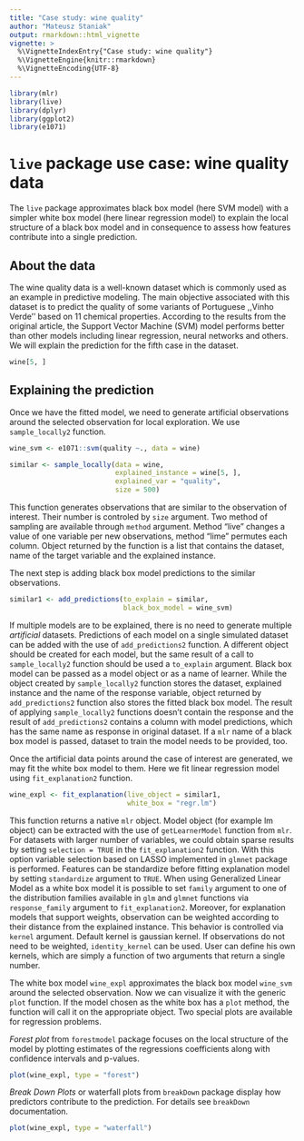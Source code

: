 ---
title: "Case study: wine quality"
author: "Mateusz Staniak"
output: rmarkdown::html_vignette
vignette: >
  %\VignetteIndexEntry{"Case study: wine quality"}
  %\VignetteEngine{knitr::rmarkdown}
  %\VignetteEncoding{UTF-8}
---

```{r libs, echo = FALSE, warning = FALSE, message = FALSE}
library(mlr)
library(live)
library(dplyr)
library(ggplot2)
library(e1071)
```

# `live` package use case: wine quality data

The `live` package approximates black box model (here SVM model) with a simpler white box model (here linear regression model) to explain the local structure of a black box model and in consequence to assess how features contribute into a single prediction.


## About the data

The wine quality data is a well-known dataset which is commonly used as an example in predictive modeling.
The main objective associated with this dataset is to predict the quality of some variants of Portuguese ,,Vinho Verde'' based on 11 chemical properties.
According to the results from the original article, the Support Vector Machine (SVM) model performs better than other models including linear regression, neural networks and others.
We will explain the prediction for the fifth case in the dataset. 

```{r case5, warning = FALSE, message = FALSE}
wine[5, ]
```

## Explaining the prediction

Once we have the fitted model, we need to generate artificial observations around the selected observation for local exploration.
We use `sample_locally2` function.

```{r sample, warning = FALSE, message = FALSE}
wine_svm <- e1071::svm(quality ~., data = wine)

similar <- sample_locally(data = wine,
                          explained_instance = wine[5, ],
                          explained_var = "quality",
                          size = 500)
```              

This function generates observations that are similar to the observation of interest.
Their number is controled by `size` argument.
Two method of sampling are available through `method` argument.
Method "live" changes a value of one variable per new observations,
method "lime" permutes each column.
Object returned by the function is a list that contains the dataset, name of the target variable and the explained instance.
          
The next step is adding black box model predictions to the similar observations.

```{r add, warning = FALSE, message = FALSE}
similar1 <- add_predictions(to_explain = similar,
                            black_box_model = wine_svm)
```

If multiple models are to be explained, there is no need to generate multiple _artificial_ datasets.
Predictions of each model on a single simulated dataset can be added with the use of `add_predictions2` function.
A different object should be created for each model, but the same result of a call to `sample_locally2` function should be used a `to_explain` argument.
Black box model can be passed as a model object or as a name of \pkg{mlr} learner.
While the object created by `sample_locally2` function stores the dataset, explained instance and the name of the response variable, object returned by `add_predictions2` function also stores the fitted black box model.
The result of applying `sample_locally2` functions doesn't contain the response and the result of `add_predictions2` contains a column with model predictions, which has the same name as response in original dataset.
If a `mlr` name of a black box model is passed, dataset to train the model needs to be provided, too.

Once the artificial data points around the case of interest are generated, we may fit the white box model to them. Here we fit linear regression model using `fit_explanation2` function.

```{r explanation, warning = FALSE, message = FALSE}
wine_expl <- fit_explanation(live_object = similar1,
                             white_box = "regr.lm")
```


This function returns a native `mlr` object.
Model object (for example lm object) can be extracted with the use of `getLearnerModel` function from `mlr`.
For datasets with larger number of variables, we could obtain sparse results by setting `selection = TRUE` in the `fit_explanation2` function. 
With this option variable selection based on LASSO implemented in `glmnet` package is performed.
Features can be standardize before fitting explanation model by setting `standardize` argument to `TRUE`.
When using Generalized Linear Model as a white box model it is possible to set `family` argument to one of the distribution families available in `glm` and `glmnet` functions via `response_family` argument to `fit_explanation2`.
Moreover, for explanation models that support weights, observation can be weighted according to their distance from the explained instance. 
This behavior is controlled via `kernel` argument. Default kernel is gaussian kernel.
If observations do not need to be weighted, `identity_kernel` can be used.
User can define his own kernels, which are simply a function of two arguments that return a single number.

The white box model `wine_expl` approximates the black box model `wine_svm` around the selected observation.
Now we can visualize it with the generic `plot` function.
If the model chosen as the white box has a `plot` method, the function will call it on the appropriate object.
Two special plots are available for regression problems.

*Forest plot* from `forestmodel` package focuses on the local structure of the model by plotting estimates of the regressions coefficients along with confidence intervals and p-values.

```{r forestplot, warning = FALSE, message = FALSE, fig.width = 7}
plot(wine_expl, type = "forest")
```

*Break Down Plots* or waterfall plots from `breakDown` package display how predictors contribute to the prediction. For details see `breakDown` documentation.

```{r waterfallplot, warning = FALSE, message = FALSE, fig.width = 7}
plot(wine_expl, type = "waterfall")
```




